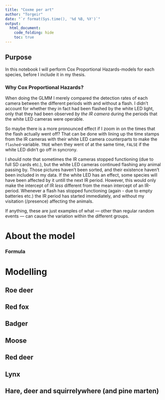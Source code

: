 ```yaml
---
title: "Coxme per art"
author: "Torgeir"
date: "`r format(Sys.time(), '%d %B, %Y')`"
output:
  html_document:
    code_folding: hide 
    toc: true
---
```


## Purpose

In this notebook I will perform Cox Proportional Hazards-models for each species, before I include it in my thesis.

### Why Cox Proportional Hazards?

When doing the GLMM I merely compared the detection rates of each camera between the different periods with and without a flash. I didn't account for whether they in fact had been flashed by the white LED light, only that they had been observed _by the IR camera_ during the periods that the white LED cameras were operable.

So maybe there is a more pronounced effect if I zoom in on the times that the flash actually went off? That can be done with lining up the time stamps from the IR cameras with their white LED camera counterparts to make the `flashed`-variable. `TRUE` when they went of at the same time, `FALSE` if the white LED didn't go off in syncrony.


I should note that sometimes the IR cameras stopped functioning (due to full SD cards etc.), but the white LED cameras continued flashing any animal passing by. Those pictures haven't been sorted, and their existence haven't been included in my data. If the white LED has an effect, some species will have been affected by it untill the next IR period. However, this would only make the intercept of IR _less_ different from the mean intercept of an IR-period.
Whenever a flash has stopped functioning (again - due to empty batteries etc.) the IR period has started immediately, and without my visitation (/presence) affecting the animals.

If anything, these are just examples of what --- other than regular random events --- can cause the variation within the different groups.

# About the model


### Formula

# Modelling


## Roe deer


## Red fox


## Badger


## Moose


## Red deer


## Lynx



## Hare, deer and squirrelywhere (and pine marten)